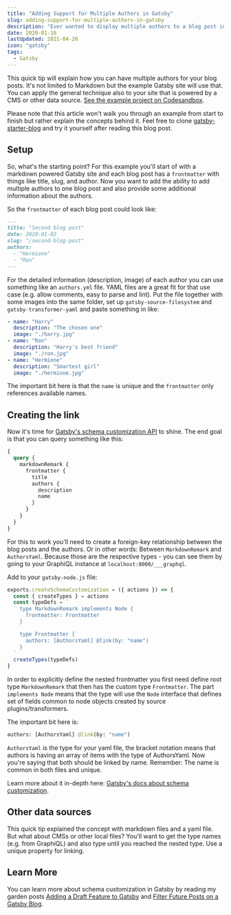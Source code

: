 ```yaml
---
title: "Adding Support for Multiple Authors in Gatsby"
slug: adding-support-for-multiple-authors-in-gatsby
description: "Ever wanted to display multiple authors to a blog post in Gatsby? Learn how to do exactly that in this short post."
date: 2020-01-16
lastUpdated: 2021-04-26
icon: "gatsby"
tags:
  - Gatsby
---
```


This quick tip will explain how you can have multiple authors for your blog posts. It's not limited to Markdown but the example Gatsby site will use that. You can apply the general technique also to your site that is powered by a CMS or other data source. [See the example project on Codesandbox](https://codesandbox.io/s/markdown-multiple-authors-b3s64).

Please note that this article won't walk you through an example from start to finish but rather explain the concepts behind it. Feel free to clone [gatsby-starter-blog](https://github.com/gatsbyjs/gatsby-starter-blog) and try it yourself after reading this blog post.

## Setup

So, what's the starting point? For this example you'll start of with a markdown powered Gatsby site and each blog post has a `frontmatter` with things like title, slug, and author. Now you want to add the ability to add multiple authors to one blog post and also provide some additional information about the authors.

So the `frontmatter` of each blog post could look like:

```md
---
title: "Second blog post"
date: 2020-01-02
slug: "/second-blog-post"
authors:
  - "Hermione"
  - "Ron"
---
```

For the detailed information (description, image) of each author you can use something like an `authors.yml` file. YAML files are a great fit for that use case (e.g. allow comments, easy to parse and lint). Put the file together with some images into the same folder, set up `gatsby-source-filesystem` and `gatsby-transformer-yaml` and paste something in like:

```yaml
- name: "Harry"
  description: "The chosen one"
  image: "./harry.jpg"
- name: "Ron"
  description: "Harry's best friend"
  image: "./ron.jpg"
- name: "Hermione"
  description: "Smartest girl"
  image: "./hermione.jpg"
```

The important bit here is that the `name` is unique and the `frontmatter` only references available names.

## Creating the link

Now it's time for [Gatsby's schema customization API](https://www.gatsbyjs.com/docs/reference/graphql-data-layer/schema-customization/) to shine. The end goal is that you can query something like this:

```graphql
{
  query {
    markdownRemark {
      frontmatter {
        title
        authors {
          description
          name
        }
      }
    }
  }
}
```

For this to work you'll need to create a foreign-key relationship between the blog posts and the authors. Or in other words: Between `MarkdownRemark` and `AuthorsYaml`. Because those are the respective types - you can see them by going to your GraphiQL instance at `localhost:8000/___graphql`.

Add to your `gatsby-node.js` file:

```js {{ title: 'gatsby-node.js', highlight: [9] }}
exports.createSchemaCustomization = ({ actions }) => {
  const { createTypes } = actions
  const typeDefs = `
    type MarkdownRemark implements Node {
      frontmatter: Frontmatter
    }

    type Frontmatter {
      authors: [AuthorsYaml] @link(by: "name")
    }
  `
  createTypes(typeDefs)
}
```

In order to explicitly define the nested frontmatter you first need define root type `MarkdownRemark` that then has the custom type `Frontmatter`. The part `implements Node` means that the type will use the `Node` interface that defines set of fields common to node objects created by source plugins/transformers.

The important bit here is:

```graphql
authors: [AuthorsYaml] @link(by: "name")
```

`AuthorsYaml` is the type for your yaml file, the bracket notation means that authors is having an array of items with the type of AuthorsYaml. Now you're saying that both should be linked by name. Remember: The name is common in both files and unique.

Learn more about it in-depth here: [Gatsby's docs about schema customization](https://www.gatsbyjs.com/docs/reference/graphql-data-layer/schema-customization/).

## Other data sources

This quick tip explained the concept with markdown files and a yaml file. But what about CMSs or other local files? You'll want to get the type names (e.g. from GraphiQL) and also type until you reached the nested type. Use a unique property for linking.

## Learn More

You can learn more about schema customization in Gatsby by reading my garden posts [Adding a Draft Feature to Gatsby](/garden/adding-a-draft-feature-to-gatsby/) and [Filter Future Posts on a Gatsby Blog](/garden/filter-future-posts-on-a-gatsby-blog/).
